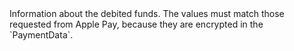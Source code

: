   

  

  
<ParamField body="DebitedFunds" type="object">     
Information about the debited funds. The values must match those requested from Apple Pay, because they are encrypted in the `PaymentData`.   

<Expandable title="properties">  
<Currency14 />  
  
<Amount1 />  
  

</Expandable> 
</ParamField>